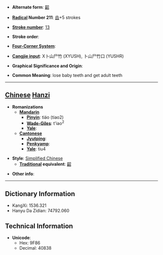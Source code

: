 * '''Alternate form''': [[齠]]

* '''[[Wiktionary:Chinese radical index| Radical]] Number 211''': [[Wiktionary:Chinese radical index 齿|齿]]+5 strokes

* '''[[Wiktionary:Chinese total strokes index|Stroke number]]''': [[Wiktionary:Chinese total strokes index 13|13]]

* '''Stroke order''': 

* '''[[Wiktionary:Chinese four corner index|Four-Corner System]]''': 

* '''[[Wiktionary:Chinese Cangjie index|Cangjie input]]''': X卜山尸竹 (XYUSH), 卜山尸竹口 (YUSHR)

* '''Graphical Significance and Origin''': 

* '''Common Meaning''': lose baby teeth and get adult teeth

----

== [[Chinese]] [[Hanzi]] ==

* '''Romanizations'''
** '''[[Mandarin]]'''
*** '''[[Pinyin]]''': tiáo (tiao2)
*** '''[[Wade-Giles]]''': t'iao<sup>2</sup>
*** '''[[Yale]]''': 
** '''[[Cantonese]]'''
*** '''[[Jyutping]]''':
*** '''[[Penkyamp]]''': 
*** '''[[Yale]]''': tiu4

* '''Style''': [[Simplified Chinese]] 
** '''[[Traditional Chinese|Traditional]] equivalent''': [[齠]]

* '''Other info''': 

----

== Dictionary Information ==

* KangXi: 1536.321
* Hanyu Da Zidian: 74792.060

== Technical Information ==

* '''Unicode''':
** Hex: 9F86
** Decimal: 40838